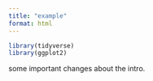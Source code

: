 ```yaml
---
title: "example"
format: html
---
```


```r
library(tidyverse)
library(ggplot2)
```

some important changes about the intro.